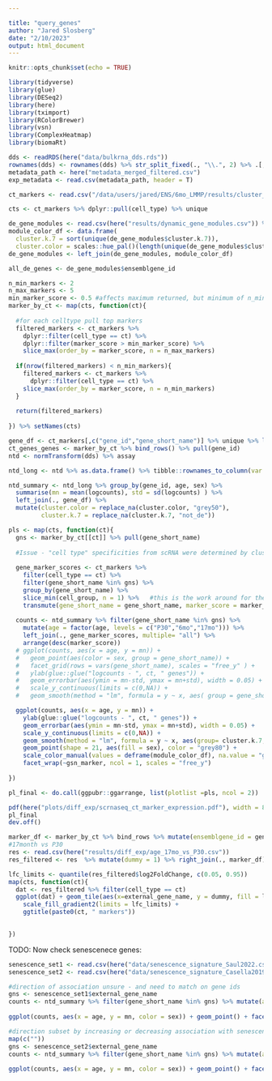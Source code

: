 ```yaml
---

title: "query_genes"
author: "Jared Slosberg"
date: "2/10/2023"
output: html_document
---
```


```r
knitr::opts_chunk$set(echo = TRUE)
```

```r
library(tidyverse)
library(glue)
library(DESeq2)
library(here)
library(tximport)
library(RColorBrewer)
library(vsn)
library(ComplexHeatmap)
library(biomaRt)
```

```r
dds <- readRDS(here("data/bulkrna_dds.rds"))
rownames(dds) <- rownames(dds) %>% str_split_fixed(., "\\.", 2) %>% .[,1]
metadata_path <- here("metadata_merged_filtered.csv")
exp_metadata <- read.csv(metadata_path, header = T)
```

```r
ct_markers <- read.csv("/data/users/jared/ENS/6mo_LMMP/results/cluster_markers.csv", row.names = 1)

cts <- ct_markers %>% dplyr::pull(cell_type) %>% unique

de_gene_modules <- read.csv(here("results/dynamic_gene_modules.csv")) %>% mutate(gene_id = ensemblgene_id)
module_color_df <- data.frame(
  cluster.k.7 = sort(unique(de_gene_modules$cluster.k.7)),
  cluster.color = scales::hue_pal()(length(unique(de_gene_modules$cluster.k.7))))
de_gene_modules <- left_join(de_gene_modules, module_color_df)

all_de_genes <- de_gene_modules$ensemblgene_id
```

```r
n_min_markers <- 2
n_max_markers <- 5
min_marker_score <- 0.5 #affects maximum returned, but minimum of n_min_marker will always be returned
marker_by_ct <- map(cts, function(ct){
  
  #for each celltype pull top markers
  filtered_markers <- ct_markers %>%
    dplyr::filter(cell_type == ct) %>%
    dplyr::filter(marker_score > min_marker_score) %>%
    slice_max(order_by = marker_score, n = n_max_markers) 
  
  if(nrow(filtered_markers) < n_min_markers){
    filtered_markers <- ct_markers %>%
      dplyr::filter(cell_type == ct) %>%
    slice_max(order_by = marker_score, n = n_min_markers) 
  }
  
  return(filtered_markers)
  
}) %>% setNames(cts)

gene_df <- ct_markers[,c("gene_id","gene_short_name")] %>% unique %>% left_join(de_gene_modules)
ct_genes_genes <- marker_by_ct %>% bind_rows() %>% pull(gene_id) 
ntd <- normTransform(dds) %>% assay 

ntd_long <- ntd %>% as.data.frame() %>% tibble::rownames_to_column(var = "gene_id") %>% pivot_longer(!gene_id, names_to = "sample_name", values_to = "logcounts") %>% left_join(., exp_metadata)

ntd_summary <- ntd_long %>% group_by(gene_id, age, sex) %>%
  summarise(mn = mean(logcounts), std = sd(logcounts) ) %>%
  left_join(., gene_df) %>%
  mutate(cluster.color = replace_na(cluster.color, "grey50"),
         cluster.k.7 = replace_na(cluster.k.7, "not_de"))
```

```r

pls <- map(cts, function(ct){
  gns <- marker_by_ct[[ct]] %>% pull(gene_short_name)
  
  #Issue - "cell type" specificities from scRNA were determined by cluster. If there are two clusters both with the same celltype annotation - they will show up twice here because there are two marker scores
  
  gene_marker_scores <- ct_markers %>%
    filter(cell_type == ct) %>%
    filter(gene_short_name %in% gns) %>%
    group_by(gene_short_name) %>% 
    slice_min(cell_group, n = 1) %>%   #this is the work around for the issue above. It takes the marker score for the cluster with more cells (lower cluster number (i.e. cluster 1 is largest)
    transmute(gene_short_name = gene_short_name, marker_score = marker_score, gsn_marker = paste0(gene_short_name, ": score ", round(marker_score,3)))
  
  counts <- ntd_summary %>% filter(gene_short_name %in% gns) %>%
    mutate(age = factor(age, levels = c("P30","6mo","17mo"))) %>%
    left_join(., gene_marker_scores, multiple= "all") %>%
    arrange(desc(marker_score))
  # ggplot(counts, aes(x = age, y = mn)) +
  #   geom_point(aes(color = sex, group = gene_short_name)) +
  #   facet_grid(rows = vars(gene_short_name), scales = "free_y" ) +
  #   ylab(glue::glue("logcounts - ", ct, " genes")) +
  #   geom_errorbar(aes(ymin = mn-std, ymax = mn+std), width = 0.05) +
  #   scale_y_continuous(limits = c(0,NA)) + 
  #   geom_smooth(method = "lm", formula = y ~ x, aes( group = gene_short_name, color= cluster.k.7), show.legend = F)

  ggplot(counts, aes(x = age, y = mn)) +
    ylab(glue::glue("logcounts - ", ct, " genes")) +
    geom_errorbar(aes(ymin = mn-std, ymax = mn+std), width = 0.05) +
    scale_y_continuous(limits = c(0,NA)) +
    geom_smooth(method = "lm", formula = y ~ x, aes(group= cluster.k.7, color = cluster.k.7)) + 
    geom_point(shape = 21, aes(fill = sex), color = "grey80") +
    scale_color_manual(values = deframe(module_color_df), na.value = "grey50")+
    facet_wrap(~gsn_marker, ncol = 1, scales = "free_y")
  
})

pl_final <- do.call(ggpubr::ggarrange, list(plotlist =pls, ncol = 2))

pdf(here("plots/diff_exp/scrnaseq_ct_marker_expression.pdf"), width = 8)
pl_final
dev.off()
```

```r
marker_df <- marker_by_ct %>% bind_rows %>% mutate(ensemblgene_id = gene_id)
#17month vs P30
res <- read.csv(here("results/diff_exp/age_17mo_vs_P30.csv"))
res_filtered <- res  %>% mutate(dummy = 1) %>% right_join(., marker_df)

lfc_limits <- quantile(res_filtered$log2FoldChange, c(0.05, 0.95))
map(cts, function(ct){
  dat <- res_filtered %>% filter(cell_type == ct)
  ggplot(dat) + geom_tile(aes(x=external_gene_name, y = dummy, fill = log2FoldChange)) +
    scale_fill_gradient2(limits = lfc_limits) + 
    ggtitle(paste0(ct, " markers")) 
  

})
```

TODO: Now check senescenece genes:
```r
senescence_set1 <- read.csv(here("data/senescence_signature_Saul2022.csv")) %>% mutate(external_gene_name = Gene.murine.)
senescence_set2 <- read.csv(here("data/senescence_signature_Casella2019.txt"), header = F) %>% transmute(external_gene_name = V1, direction = V2)

#direction of association unsure - and need to match on gene ids 
gns <- senescence_set1$external_gene_name
counts <- ntd_summary %>% filter(gene_short_name %in% gns) %>% mutate(age = factor(age, levels = c("P30","6mo","17mo")))
  
ggplot(counts, aes(x = age, y = mn, color = sex)) + geom_point() + facet_grid(rows = vars(gene_short_name) ) + ylab(glue::glue("logcounts - sen set 1 genes")) + geom_errorbar(aes(ymin = mn-std, ymax = mn+std), width = 0.05)

#direction subset by increasing or decreasing association with senescence
map(c(""))
gns <- senescence_set2$external_gene_name
counts <- ntd_summary %>% filter(gene_short_name %in% gns) %>% mutate(age = factor(age, levels = c("P30","6mo","17mo")))
  
ggplot(counts, aes(x = age, y = mn, color = sex)) + geom_point() + facet_grid(rows = vars(gene_short_name) ) + ylab(glue::glue("logcounts - sen set 1 genes")) + geom_errorbar(aes(ymin = mn-std, ymax = mn+std), width = 0.05)
```

